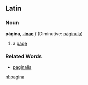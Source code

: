 ==Latin==
===Noun===
'''pāgina, [[Wiktionary Appendix:Latin first declension|-inae]]''' ''f'' (Diminutive: [[paginula|pāginula]])

#a [[page]]
===Related Words===
*[[paginalis]]

[[nl:pagina]]